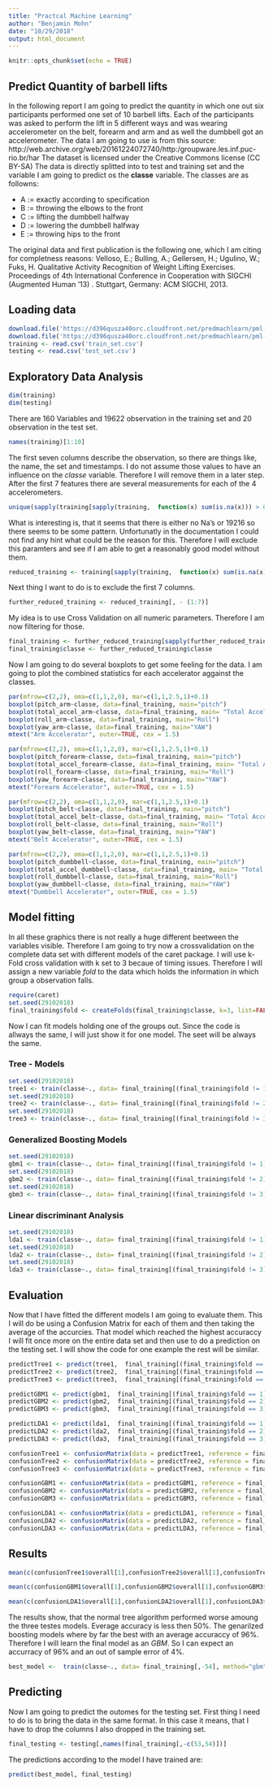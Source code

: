 ```yaml
---
title: "Practcal Machine Learning"
author: "Benjamin Mohn"
date: "10/29/2018"
output: html_document
---
```


```r
knitr::opts_chunk$set(echo = TRUE)
```

## Predict Quantity of barbell lifts

In the following report I am going to predict the quantity in which one out six participants performed one set of 10 barbell lifts. Each of the participants was asked to perform the lift in 5 different ways and was wearing accelerometer on the belt, forearm and arm and as well the dumbbell got an accelerometer. The data I am going to use is from this source:  http://web.archive.org/web/20161224072740/http:/groupware.les.inf.puc-rio.br/har
The dataset is licensed under the Creative Commons license (CC BY-SA)
The data is directly splitted into to test and training set and the variable I am going to predict os the **classe** variable. The classes are as followns: 

 - A := exactly according to specification
 - B := throwing the elbows to the front
 - C := lifting the dumbbell halfway
 - D := lowering the dumbbell halfway
 - E := throwing hips to the front
 
The original data and first publication is the following one, which I am citing for completness reasons: 
Velloso, E.; Bulling, A.; Gellersen, H.; Ugulino, W.; Fuks, H. Qualitative Activity Recognition of Weight Lifting Exercises. Proceedings of 4th International Conference in Cooperation with SIGCHI (Augmented Human '13) . Stuttgart, Germany: ACM SIGCHI, 2013.

## Loading data

```r
download.file('https://d396qusza40orc.cloudfront.net/predmachlearn/pml-training.csv', 'train_set.csv', quiet=TRUE)
download.file('https://d396qusza40orc.cloudfront.net/predmachlearn/pml-testing.csv', 'test_set.csv', quiet=TRUE)
training <- read.csv('train_set.csv')
testing <- read.csv('test_set.csv')
```

## Exploratory Data Analysis

```r
dim(training)
dim(testing)
```
There are 160 Variables and 19622 observation in the training set and 20 observation in the test set. 

```r
names(training)[1:10]
```
The first seven columns describe the observation, so there are things like, the name, the set and timestamps. I do not assume those values to have an influence on the *classe* variable.
Therefore I will remove them in a later step.
After the first 7 features there are several measurements for each of the 4 accelerometers. 

```r
unique(sapply(training[sapply(training,  function(x) sum(is.na(x))) > 0 ], function(c) sum(is.na(c))))
```
What is interesting is, that it seems that there is either no Na's or 19216 so there seems to be some pattern. Unfortunatly in the documentation I could not find any hint what could be the reason for this. 
Therefore I will exclude this paramters and see if I am able to get a reasonably good model without them. 

```r
reduced_training <- training[sapply(training,  function(x) sum(is.na(x))) == 0 ]
```

Next thing I want to do is to exclude the first 7 columns. 

```r
further_reduced_training <- reduced_training[, - (1:7)]
```
My idea is to use Cross Validation on all numeric parameters. Therefore I am now filtering for those. 
```r
final_training <- further_reduced_training[sapply(further_reduced_training, is.numeric)]
final_training$classe <- further_reduced_training$classe
```

Now I am going to do several boxplots to get some feeling for the data. I am going to plot the combined statistics for each accelerator aggainst the classes.

```r
par(mfrow=c(2,2), oma=c(1,1,2,0), mar=c(1,1,2.5,1)+0.1)
boxplot(pitch_arm~classe, data=final_training, main="pitch")
boxplot(total_accel_arm~classe, data=final_training, main= "Total Accelreation")
boxplot(roll_arm~classe, data=final_training, main="Roll")
boxplot(yaw_arm~classe, data=final_training, main="YAW")
mtext("Arm Accelerator", outer=TRUE, cex = 1.5)
```

```r
par(mfrow=c(2,2), oma=c(1,1,2,0), mar=c(1,1,2.5,1)+0.1)
boxplot(pitch_forearm~classe, data=final_training, main="pitch")
boxplot(total_accel_forearm~classe, data=final_training, main= "Total Accelreation")
boxplot(roll_forearm~classe, data=final_training, main="Roll")
boxplot(yaw_forearm~classe, data=final_training, main="YAW")
mtext("Forearm Accelerator", outer=TRUE, cex = 1.5)
```
```r
par(mfrow=c(2,2), oma=c(1,1,2,0), mar=c(1,1,2.5,1)+0.1)
boxplot(pitch_belt~classe, data=final_training, main="pitch")
boxplot(total_accel_belt~classe, data=final_training, main= "Total Accelreation")
boxplot(roll_belt~classe, data=final_training, main="Roll")
boxplot(yaw_belt~classe, data=final_training, main="YAW")
mtext("Belt Accelerator", outer=TRUE, cex = 1.5)
```
```r
par(mfrow=c(2,2), oma=c(1,1,2,0), mar=c(1,1,2.5,1)+0.1)
boxplot(pitch_dumbbell~classe, data=final_training, main="pitch")
boxplot(total_accel_dumbbell~classe, data=final_training, main= "Total Accelreation")
boxplot(roll_dumbbell~classe, data=final_training, main="Roll")
boxplot(yaw_dumbbell~classe, data=final_training, main="YAW")
mtext("Dumbbell Accelerator", outer=TRUE, cex = 1.5)
```

## Model fitting
In all these graphics there is not really a huge different beetween the variables visible. 
Therefore I am going to try now a crossvalidation on the complete data set with different models of the caret package. 
I will use k-Fold cross validation with k set to 3 becaue of timing issues. Therefore I will assign a new variable *fold* to the data which holds the information in which group a observation falls. 

```r
require(caret)
set.seed(29102018)
final_training$fold <- createFolds(final_training$classe, k=3, list=FALSE)
```

Now I can fit models holding one of the groups out. Since the code is allways the same, I will just show it for one model. The seet will be always the same. 
 
### Tree - Models
```r
set.seed(29102018)
tree1 <- train(classe~., data= final_training[(final_training$fold != 1),-54], method="rpart")
set.seed(29102018)
tree2 <- train(classe~., data= final_training[(final_training$fold != 2),-54], method="rpart")
set.seed(29102018)
tree3 <- train(classe~., data= final_training[(final_training$fold != 3),-54], method="rpart")
```

### Generalized Boosting Models
```r
set.seed(29102018)
gbm1 <- train(classe~., data= final_training[(final_training$fold != 1),-54], method="gbm", verbose=FALSE)
set.seed(29102018)
gbm2 <- train(classe~., data= final_training[(final_training$fold != 2),-54], method="gbm", verbose=FALSE)
set.seed(29102018)
gbm3 <- train(classe~., data= final_training[(final_training$fold != 3),-54], method="gbm", verbose=FALSE)
```

### Linear discriminant Analysis
```r
set.seed(29102018)
lda1 <- train(classe~., data= final_training[(final_training$fold != 1),-54], method="lda")
set.seed(29102018)
lda2 <- train(classe~., data= final_training[(final_training$fold != 2),-54], method="lda")
set.seed(29102018)
lda3 <- train(classe~., data= final_training[(final_training$fold != 3),-54], method="lda")
```

## Evaluation
Now that I have fitted the different models I am going to evaluate them. 
This I will do be using a Confusion Matrix for each of them and then taking the average of the accurcies. That model which reached the highest accuraccy I will fit once more on the entire data set and then use to do a prediction on the testing set. I will show the code for one example the rest will be similar.

```r
predictTree1 <- predict(tree1,  final_training[(final_training$fold == 1),-54])
predictTree2 <- predict(tree2,  final_training[(final_training$fold == 2),-54])
predictTree3 <- predict(tree3,  final_training[(final_training$fold == 3),-54])

predictGBM1 <- predict(gbm1,  final_training[(final_training$fold == 1),-54])
predictGBM2 <- predict(gbm2,  final_training[(final_training$fold == 2),-54])
predictGBM3 <- predict(gbm3,  final_training[(final_training$fold == 3),-54])

predictLDA1 <- predict(lda1,  final_training[(final_training$fold == 1),-54])
predictLDA2 <- predict(lda2,  final_training[(final_training$fold == 2),-54])
predictLDA3 <- predict(lda3,  final_training[(final_training$fold == 3),-54])
```

```r
confusionTree1 <- confusionMatrix(data = predictTree1, reference = final_training[(final_training$fold == 1),]$classe)
confusionTree2 <- confusionMatrix(data = predictTree2, reference = final_training[(final_training$fold == 2),]$classe)
confusionTree3 <- confusionMatrix(data = predictTree3, reference = final_training[(final_training$fold == 3),]$classe)

confusionGBM1 <- confusionMatrix(data = predictGBM1, reference = final_training[(final_training$fold == 1),]$classe)
confusionGBM2 <- confusionMatrix(data = predictGBM2, reference = final_training[(final_training$fold == 2),]$classe)
confusionGBM3 <- confusionMatrix(data = predictGBM3, reference = final_training[(final_training$fold == 3),]$classe)

confusionLDA1 <- confusionMatrix(data = predictLDA1, reference = final_training[(final_training$fold == 1),]$classe)
confusionLDA2 <- confusionMatrix(data = predictLDA2, reference = final_training[(final_training$fold == 2),]$classe)
confusionLDA3 <- confusionMatrix(data = predictLDA3, reference = final_training[(final_training$fold == 3),]$classe)
```

## Results
```r
mean(c(confusionTree1$overall[1],confusionTree2$overall[1],confusionTree3$overall[1]))
```

```r
mean(c(confusionGBM1$overall[1],confusionGBM2$overall[1],confusionGBM3$overall[1]))
```

```r
mean(c(confusionLDA1$overall[1],confusionLDA2$overall[1],confusionLDA3$overall[1]))
```

The results show, that the normal tree algorithm performed worse amoung the three testes models. Everage accuracy is less then 50%. The genarilzed boosting models where by far the best with an average accuraccy of 96%. 
Therefore I will learn the final model as an *GBM*. So I can expect an accurracy of 96% and an out of sample error of 4%.
```r
best_model <-  train(classe~., data= final_training[,-54], method="gbm", verbose=FALSE)
```

## Predicting
Now I am going to predict the outomes for the testing set. 
First thing I need to do is to bring the data in the same format. In this case it means, that I have to drop the columns I also dropped in the training set.

```r
final_testing <- testing[,names(final_training[,-c(53,54)])]
```

The predictions according to the model I have trained are: 
```r
predict(best_model, final_testing)
```

